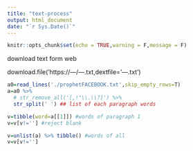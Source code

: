 ---
title: "text-process"
output: html_document
date: "`r Sys.Date()`"
---

```{r setup, include=F}
knitr::opts_chunk$set(echo = TRUE,warning = F,message = F)
```


download text form web

download.file('https://---/---.txt,dextfile='---.txt')

```{r}
a0=read_lines('./prophetFACEBOOK.txt',skip_empty_rows=T)
a=a0 %>%
  # str_remove_all('[,!"\\.\\?]') %>%
  str_split(' ') ## list of each paragraph words

v=tibble(word=a[[1]]) #words of paragraph 1
v=v[v!=''] #reject blank

v=unlist(a) %>% tibble() #words of all
v=v[v!='']

```

